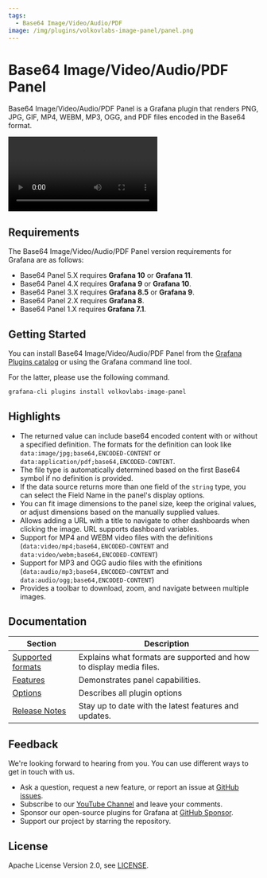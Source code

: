 ```yaml
---
tags:
  - Base64 Image/Video/Audio/PDF
image: /img/plugins/volkovlabs-image-panel/panel.png
---
```



# Base64 Image/Video/Audio/PDF Panel

Base64 Image/Video/Audio/PDF Panel is a Grafana plugin that renders PNG, JPG, GIF, MP4, WEBM, MP3, OGG, and PDF files encoded in the Base64 format.

<Video
  src="https://www.youtube.com/embed/1_bgLSehjhg"
  title="Images, PDFs, Video, Live Camera Feed on Grafana Dashboard."
/>

## Requirements

The Base64 Image/Video/Audio/PDF Panel version requirements for Grafana are as follows:

- Base64 Panel 5.X requires **Grafana 10** or **Grafana 11**.
- Base64 Panel 4.X requires **Grafana 9** or **Grafana 10**.
- Base64 Panel 3.X requires **Grafana 8.5** or **Grafana 9**.
- Base64 Panel 2.X requires **Grafana 8**.
- Base64 Panel 1.X requires **Grafana 7.1**.

## Getting Started

You can install Base64 Image/Video/Audio/PDF Panel from the [Grafana Plugins catalog](https://grafana.com/grafana/plugins/volkovlabs-image-panel/) or using the Grafana command line tool.

For the latter, please use the following command.

```bash
grafana-cli plugins install volkovlabs-image-panel
```

## Highlights

- The returned value can include base64 encoded content with or without a specified definition. The formats for the definition can look like `data:image/jpg;base64,ENCODED-CONTENT` or `data:application/pdf;base64,ENCODED-CONTENT`.
- The file type is automatically determined based on the first Base64 symbol if no definition is provided.
- If the data source returns more than one field of the `string` type, you can select the Field Name in the panel's display options.
- You can fit image dimensions to the panel size, keep the original values, or adjust dimensions based on the manually supplied values.
- Allows adding a URL with a title to navigate to other dashboards when clicking the image. URL supports dashboard variables.
- Support for MP4 and WEBM video files with the definitions (`data:video/mp4;base64,ENCODED-CONTENT` and `data:video/webm;base64,ENCODED-CONTENT`)
- Support for MP3 and OGG audio files with the efinitions (`data:audio/mp3;base64,ENCODED-CONTENT` and `data:audio/ogg;base64,ENCODED-CONTENT`)
- Provides a toolbar to download, zoom, and navigate between multiple images.

## Documentation

| Section                      | Description                                                         |
| ---------------------------- | ------------------------------------------------------------------- |
| [Supported formats](formats) | Explains what formats are supported and how to display media files. |
| [Features](features)         | Demonstrates panel capabilities.                                    |
| [Options](options)           | Describes all plugin options                                        |
| [Release Notes](release)     | Stay up to date with the latest features and updates.               |

## Feedback

We're looking forward to hearing from you. You can use different ways to get in touch with us.

- Ask a question, request a new feature, or report an issue at [GitHub issues](https://github.com/volkovlabs/volkovlabs-image-panel/issues).
- Subscribe to our [YouTube Channel](https://www.youtube.com/@volkovlabs) and leave your comments.
- Sponsor our open-source plugins for Grafana at [GitHub Sponsor](https://github.com/sponsors/VolkovLabs).
- Support our project by starring the repository.

## License

Apache License Version 2.0, see [LICENSE](https://github.com/volkovlabs/volkovlabs-image-panel/blob/main/LICENSE).
